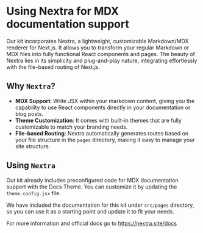 
# Using Nextra for MDX documentation support

Our kit incorporates Nextra, a lightweight, customizable Markdown/MDX renderer for Next.js. It allows you to transform your regular Markdown or MDX files into fully functional React components and pages. The beauty of Nextra lies in its simplicity and plug-and-play nature, integrating effortlessly with the file-based routing of Next.js.

## Why `Nextra`?

-   **MDX Support**: Write JSX within your markdown content, giving you the capability to use React components directly in your documentation or blog posts.
-   **Theme Customization**: It comes with built-in themes that are fully customizable to match your branding needs.
-   **File-based Routing**: Nextra automatically generates routes based on your file structure in the `pages` directory, making it easy to manage your site structure.

## Using `Nextra`

Out kit already includes preconfigured code for MDX documentation support with the Docs Theme. You can customize it by updating the `theme.config.jsx` file.

We have included the documentation for this kit under `src/pages` directory, so you can use it as a starting point and update it to fit your needs.

For more information and official docs go to https://nextra.site/docs